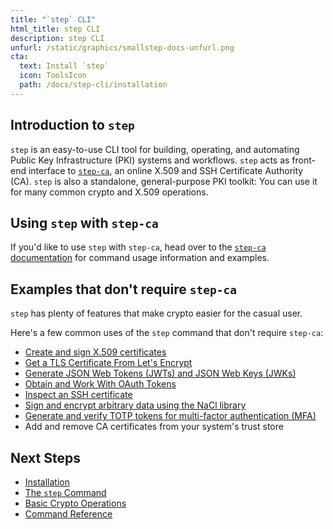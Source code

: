 ```yaml
---
title: "`step` CLI"
html_title: step CLI
description: step CLI
unfurl: /static/graphics/smallstep-docs-unfurl.png
cta:
  text: Install `step`
  icon: ToolsIcon
  path: /docs/step-cli/installation
---
```


## Introduction to `step`

`step` is an easy-to-use CLI tool for building, operating, and automating Public Key Infrastructure (PKI) systems and workflows. `step` acts as front-end interface to [`step-ca`](/docs/step-ca), an online X.509 and SSH Certificate Authority (CA). `step` is also a standalone, general-purpose PKI toolkit: You can use it for many common crypto and X.509 operations.

## Using `step` with `step-ca`

If you'd like to use `step` with `step-ca`, head over to the [`step-ca` documentation](/docs/step-ca) for command usage information and examples.

## Examples that don't require `step-ca`

`step` has plenty of features that make crypto easier for the casual user.

Here's a few common uses of the `step` command that don't require `step-ca`:

- [Create and sign X.509 certificates](/docs/step-cli/basic-crypto-operations#create-certificates-with-step)
- [Get a TLS Certificate From Let's Encrypt](/docs/step-cli/basic-crypto-operations#get-a-tls-certificate-from-lets-encrypt)
- [Generate JSON Web Tokens (JWTs) and JSON Web Keys (JWKs)](/docs/step-cli/basic-crypto-operations#generate-json-web-tokens-jwts-and-json-web-keys-jwks)
- [Obtain and Work With OAuth Tokens](/docs/step-cli/basic-crypto-operations#obtain-and-work-with-oauth-tokens)
- [Inspect an SSH certificate](/docs/step-cli/basic-crypto-operations#work-with-ssh-certificates)
- [Sign and encrypt arbitrary data using the NaCl library](/docs/step-cli/basic-crypto-operations#sign-and-encrypt-arbitrary-data)
- [Generate and verify TOTP tokens for multi-factor authentication (MFA)](/docs/step-cli/basic-crypto-operations#generate-totp-tokens-for-multi-factor-authentication-mfa)
- Add and remove CA certificates from your system's trust store

## Next Steps

* [Installation](/docs/step-cli/installation)
* [The `step` Command](/docs/step-cli/the-step-command)
* [Basic Crypto Operations](/docs/step-cli/basic-crypto-operations)
* [Command Reference](/docs/step-cli/reference)
